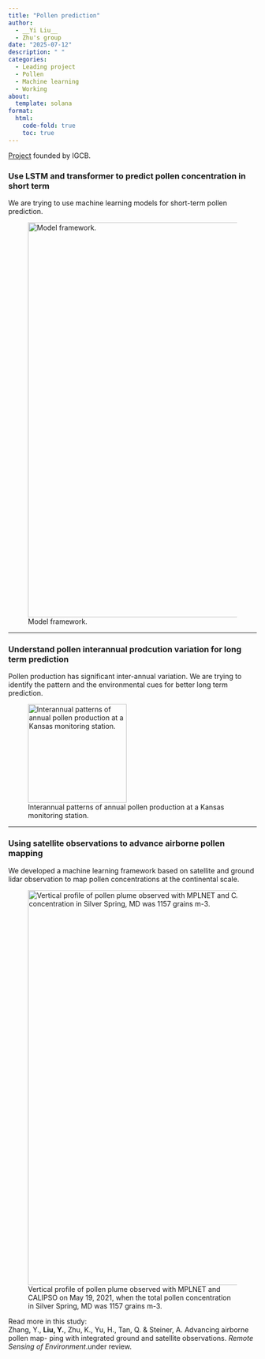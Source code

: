 ```yaml
---
title: "Pollen prediction"
author: 
  - __Yi Liu__
  - Zhu's group
date: "2025-07-12"
description: " "
categories:
  - Leading project
  - Pollen
  - Machine learning
  - Working
about:
  template: solana
format:
  html:
    code-fold: true
    toc: true
---
```


[Project](https://seas.umich.edu/globalchangebiology/research/climate-airborne-pollen) founded by IGCB.

### Use LSTM and transformer to predict pollen concentration in short term

We are trying to use machine learning models for short-term pollen prediction.

![Model framework.](1.png){height=800px}

---

### Understand pollen interannual prodcution variation for long term prediction

Pollen production has significant inter-annual variation. We are trying to identify the pattern and the environmental cues for better long term prediction.

![Interannual patterns of annual pollen production at a Kansas monitoring station.](2.png){height=200px}

---

### Using satellite observations to advance airborne pollen mapping
We developed a machine learning framework based on satellite and ground lidar observation to map pollen concentrations at the continental scale.

![Vertical profile of pollen plume observed with MPLNET and CALIPSO on May 19, 2021, when the total pollen concentration in Silver Spring, MD was 1157 grains m-3.](3.png){height=800px}

Read more in this study:  
Zhang, Y., **Liu, Y.**, Zhu, K., Yu, H., Tan, Q. & Steiner, A. Advancing airborne pollen map-
ping with integrated ground and satellite observations. *Remote Sensing of Environment*.under review.

